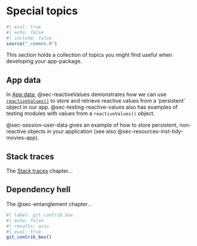 # Special topics {#sec-spec-topics .unnumbered}

```r
#| eval: true 
#| echo: false 
#| include: false
source("_common.R")
```

This section holds a collection of topics you might find useful when developing your app-package.

## App data

In [App data](app_data.qmd), @sec-reactiveValues demonstrates how we can use [`reactiveValues()`](https://shiny.posit.co/r/reference/shiny/0.11/reactivevalues) to store and retrieve reactive values from a 'persistent' object in our app. @sec-testing-reactive-values also has examples of testing modules with values from a `reactiveValues()` object.

@sec-session-user-data gives an example of how to store persistent, non-reactive objects in your application (see also @sec-resources-inst-tidy-movies-app). 


## Stack traces 

The [Stack traces ](stack_traces.qmd) chapter...

## Dependency hell

The @sec-entanglement chapter...






```r
#| label: git_contrib_box
#| echo: false
#| results: asis
#| eval: true
git_contrib_box()
```
